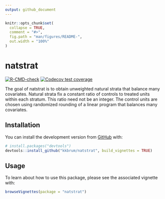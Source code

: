 ```yaml
---
output: github_document
---
```


<!-- README.md is generated from README.Rmd. Please edit that file -->

```r
knitr::opts_chunk$set(
  collapse = TRUE,
  comment = "#>",
  fig.path = "man/figures/README-",
  out.width = "100%"
)
```

# natstrat

<!-- badges: start -->
[![R-CMD-check](https://github.com/kkbrum/natstrat/workflows/R-CMD-check/badge.svg)](https://github.com/kkbrum/natstrat/actions)
[![Codecov test coverage](https://codecov.io/gh/kkbrum/natstrat/branch/master/graph/badge.svg)](https://codecov.io/gh/kkbrum/natstrat?branch=master)
<!-- badges: end -->

The goal of natstrat is to obtain unweighted natural strata that balance many covariates.
Natural strata fix a constant ratio of controls to treated units within 
each stratum. This ratio need not be an integer. The control units are 
chosen using randomized rounding of a linear program that balances many 
covariates.

## Installation

You can install the development version from [GitHub](https://github.com/) with:

``` r
# install.packages("devtools")
devtools::install_github("kkbrum/natstrat", build_vignettes = TRUE)
```

## Usage

To learn about how to use this package, please see the associated vignette with:

``` r
browseVignettes(package = "natstrat")
```

